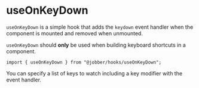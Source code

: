 
<Meta title="Hooks/useOnKeyDown" />

# useOnKeyDown

`useOnKeyDown` is a simple hook that adds the `keydown` event handler when the
component is mounted and removed when unmounted.

`useOnKeyDown` should **only** be used when building keyboard shortcuts in a
component.

```tsx
import { useOnKeyDown } from "@jobber/hooks/useOnKeyDown";
```

You can specify a list of keys to watch including a key modifier with the event
handler.

<Canvas>
  <UseOnKeyDown />
</Canvas>
